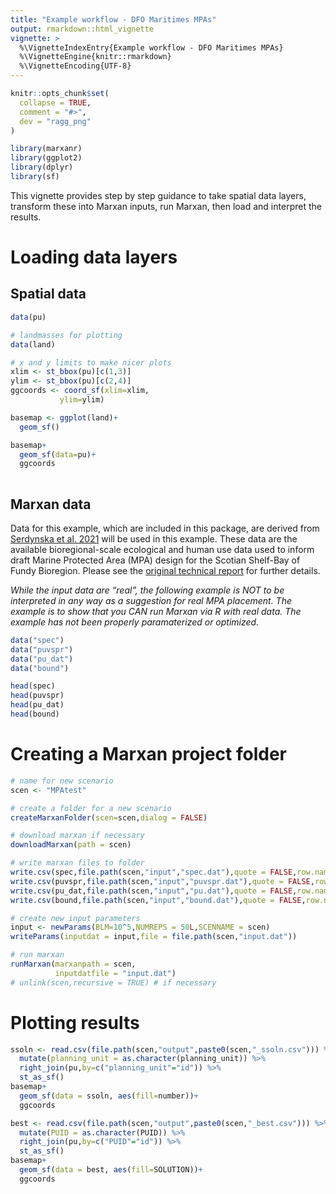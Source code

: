 ```yaml
---
title: "Example workflow - DFO Maritimes MPAs"
output: rmarkdown::html_vignette
vignette: >
  %\VignetteIndexEntry{Example workflow - DFO Maritimes MPAs}
  %\VignetteEngine{knitr::rmarkdown}
  %\VignetteEncoding{UTF-8}
---
```


```r
knitr::opts_chunk$set(
  collapse = TRUE,
  comment = "#>",
  dev = "ragg_png"
)
```

```r
library(marxanr)
library(ggplot2)
library(dplyr)
library(sf)
```

This vignette provides step by step guidance to take spatial data layers, transform these into Marxan inputs, run Marxan, then load and interpret the results.

# Loading data layers



## Spatial data
```r
data(pu)

# landmasses for plotting
data(land)

# x and y limits to make nicer plots
xlim <- st_bbox(pu)[c(1,3)]
ylim <- st_bbox(pu)[c(2,4)]
ggcoords <- coord_sf(xlim=xlim,
           ylim=ylim)

basemap <- ggplot(land)+
  geom_sf()

basemap+
  geom_sf(data=pu)+
  ggcoords
  
```
## Marxan data

Data for this example, which are included in this package, are derived from [Serdynska et al. 2021](https://open.canada.ca/data/en/dataset/2d9cce9a-d634-4b49-879f-87c40c52acf2) will be used in this example. These data are the available bioregional-scale ecological and human use data used to inform draft Marine Protected Area (MPA) design for the Scotian Shelf-Bay of Fundy Bioregion. Please see the [original technical report](https://publications.gc.ca/collections/collection_2021/mpo-dfo/Fs97-6-3382-eng.pdf) for further details.

*While the input data are "real", the following example is NOT to be interpreted in any way as a suggestion for real MPA placement. The example is to show that you CAN run Marxan via R with real data. The example has not been properly paramaterized or optimized.*

```r
data("spec")
data("puvspr")
data("pu_dat")
data("bound")

head(spec)
head(puvspr)
head(pu_dat)
head(bound)
```

# Creating a Marxan project folder
```r
# name for new scenario
scen <- "MPAtest"

```
```r
# create a folder for a new scenario
createMarxanFolder(scen=scen,dialog = FALSE)

# download marxan if necessary
downloadMarxan(path = scen)

# write marxan files to folder
write.csv(spec,file.path(scen,"input","spec.dat"),quote = FALSE,row.names = FALSE)
write.csv(puvspr,file.path(scen,"input","puvspr.dat"),quote = FALSE,row.names = FALSE)
write.csv(pu_dat,file.path(scen,"input","pu.dat"),quote = FALSE,row.names = FALSE)
write.csv(bound,file.path(scen,"input","bound.dat"),quote = FALSE,row.names = FALSE)

# create new input parameters
input <- newParams(BLM=10^5,NUMREPS = 50L,SCENNAME = scen)
writeParams(inputdat = input,file = file.path(scen,"input.dat"))

# run marxan
runMarxan(marxanpath = scen,
          inputdatfile = "input.dat")
# unlink(scen,recursive = TRUE) # if necessary
```
# Plotting results

```r
ssoln <- read.csv(file.path(scen,"output",paste0(scen,"_ssoln.csv"))) %>%
  mutate(planning_unit = as.character(planning_unit)) %>%
  right_join(pu,by=c("planning_unit"="id")) %>% 
  st_as_sf()
basemap+
  geom_sf(data = ssoln, aes(fill=number))+
  ggcoords

best <- read.csv(file.path(scen,"output",paste0(scen,"_best.csv"))) %>%
  mutate(PUID = as.character(PUID)) %>%
  right_join(pu,by=c("PUID"="id")) %>% 
  st_as_sf()
basemap+
  geom_sf(data = best, aes(fill=SOLUTION))+
  ggcoords

```

